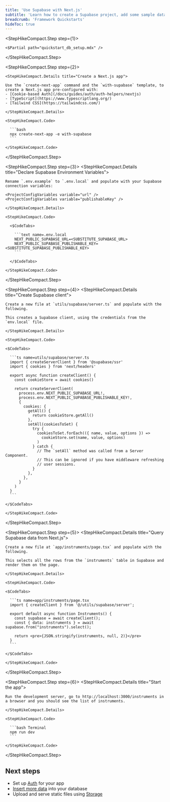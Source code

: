 ```yaml
---
title: 'Use Supabase with Next.js'
subtitle: 'Learn how to create a Supabase project, add some sample data, and query from a Next.js app.'
breadcrumb: 'Framework Quickstarts'
hideToc: true
---
```


<StepHikeCompact>

  <StepHikeCompact.Step step={1}>

    <$Partial path="quickstart_db_setup.mdx" />

  </StepHikeCompact.Step>

  <StepHikeCompact.Step step={2}>

    <StepHikeCompact.Details title="Create a Next.js app">

    Use the `create-next-app` command and the `with-supabase` template, to create a Next.js app pre-configured with:
    - [Cookie-based Auth](/docs/guides/auth/auth-helpers/nextjs)
    - [TypeScript](https://www.typescriptlang.org/)
    - [Tailwind CSS](https://tailwindcss.com/)

    </StepHikeCompact.Details>

    <StepHikeCompact.Code>

      ```bash
      npx create-next-app -e with-supabase
      ```

    </StepHikeCompact.Code>

  </StepHikeCompact.Step>

  <StepHikeCompact.Step step={3}>
    <StepHikeCompact.Details title="Declare Supabase Environment Variables">

    Rename `.env.example` to `.env.local` and populate with your Supabase connection variables:

    <ProjectConfigVariables variable="url" />
    <ProjectConfigVariables variable="publishableKey" />

    </StepHikeCompact.Details>

    <StepHikeCompact.Code>

      <$CodeTabs>

        ```text name=.env.local
        NEXT_PUBLIC_SUPABASE_URL=<SUBSTITUTE_SUPABASE_URL>
        NEXT_PUBLIC_SUPABASE_PUBLISHABLE_KEY=<SUBSTITUTE_SUPABASE_PUBLISHABLE_KEY>
        ```

      </$CodeTabs>

    </StepHikeCompact.Code>

  </StepHikeCompact.Step>

<StepHikeCompact.Step step={4}>
    <StepHikeCompact.Details title="Create Supabase client">

    Create a new file at `utils/supabase/server.ts` and populate with the following.

    This creates a Supabase client, using the credentials from the `env.local` file.

    </StepHikeCompact.Details>

    <StepHikeCompact.Code>

    <$CodeTabs>

      ```ts name=utils/supabase/server.ts
      import { createServerClient } from '@supabase/ssr'
      import { cookies } from 'next/headers'

      export async function createClient() {
        const cookieStore = await cookies()

        return createServerClient(
          process.env.NEXT_PUBLIC_SUPABASE_URL!,
          process.env.NEXT_PUBLIC_SUPABASE_PUBLISHABLE_KEY!,
          {
            cookies: {
              getAll() {
                return cookieStore.getAll()
              },
              setAll(cookiesToSet) {
                try {
                  cookiesToSet.forEach(({ name, value, options }) =>
                    cookieStore.set(name, value, options)
                  )
                } catch {
                  // The `setAll` method was called from a Server Component.
                  // This can be ignored if you have middleware refreshing
                  // user sessions.
                }
              },
            },
          }
        )
      }
      ```

    </$CodeTabs>

    </StepHikeCompact.Code>

  </StepHikeCompact.Step>

  <StepHikeCompact.Step step={5}>
    <StepHikeCompact.Details title="Query Supabase data from Next.js">

    Create a new file at `app/instruments/page.tsx` and populate with the following.

    This selects all the rows from the `instruments` table in Supabase and render them on the page.

    </StepHikeCompact.Details>

    <StepHikeCompact.Code>

    <$CodeTabs>

      ```ts name=app/instruments/page.tsx
      import { createClient } from '@/utils/supabase/server';

      export default async function Instruments() {
        const supabase = await createClient();
        const { data: instruments } = await supabase.from("instruments").select();

        return <pre>{JSON.stringify(instruments, null, 2)}</pre>
      }
      ```

    </$CodeTabs>

    </StepHikeCompact.Code>

  </StepHikeCompact.Step>

  <StepHikeCompact.Step step={6}>
    <StepHikeCompact.Details title="Start the app">

    Run the development server, go to http://localhost:3000/instruments in a browser and you should see the list of instruments.

    </StepHikeCompact.Details>

    <StepHikeCompact.Code>

      ```bash Terminal
      npm run dev
      ```

    </StepHikeCompact.Code>

  </StepHikeCompact.Step>

</StepHikeCompact>

## Next steps

- Set up [Auth](/docs/guides/auth) for your app
- [Insert more data](/docs/guides/database/import-data) into your database
- Upload and serve static files using [Storage](/docs/guides/storage)

